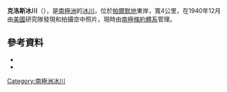 {{Coord|72|56|S|60|41|W|source:GNIS|display=title}}

'''克洛斯冰川'''（{{lang-en|Clowes Glacier}}），是[[南極洲|南極洲]]的[[冰川|冰川]]，位於[[帕爾默地|帕爾默地]]東岸，寬4公里，在1940年12月由[[美國|美國]]研究隊發現和拍攝空中照片，現時由[[南極條約體系|南極條約體系]]管理。

==參考資料==
*{{cite gnis | type = antarid | id = 2902| name = Clowes Glacier | accessdate = 2011-11-16}}
*{{usgs-gazetteer|id=2902}}

{{Antarctica-geo-stub}}
[[Category:南極洲冰川|Category:南極洲冰川]]